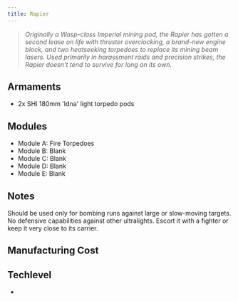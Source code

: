 ```yaml
---
title: Rapier
---
```



> *Originally a Wasp-class Imperial mining pod, the Rapier has gotten a second lease on life with thruster overclocking, a brand-new engine block, and two heatseeking torpedoes to replace its mining beam lasers. Used primarily in harassment raids and precision strikes, the Rapier doesn't tend to survive for long on its own.*


## Armaments

* 2x SHI 180mm 'Idna' light torpedo pods

## Modules

* Module A: Fire Torpedoes 
* Module B: Blank 
* Module C: Blank 
* Module D: Blank 
* Module E: Blank


## Notes

Should be used only for bombing runs against large or slow-moving targets. No defensive capabilities against other ultralights. Escort it with a fighter or keep it very close to its carrier.


## Manufacturing Cost

<ShipCost shipName={frontmatter.title} />


## Techlevel

* <TechLevel tech='Lowtech' />